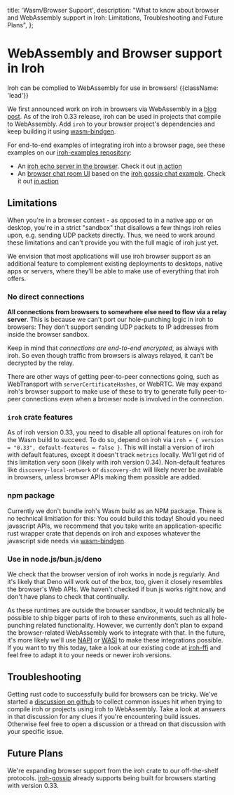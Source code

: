   title: 'Wasm/Browser Support',
  description: "What to know about browser and WebAssembly support in Iroh: Limitations, Troubleshooting and Future Plans",
};

# WebAssembly and Browser support in Iroh

Iroh can be complied to WebAssembly for use in browsers! {{className: 'lead'}}

We first announced work on iroh in browsers via WebAssembly in a [blog post](/blog/iroh-and-the-web).
As of the iroh 0.33 release, iroh can be used in projects that compile to WebAssembly.
Add `iroh` to your browser project's dependencies and keep building it using [wasm-bindgen](https://github.com/rustwasm/wasm-bindgen/).

For end-to-end examples of integrating iroh into a browser page, see these examples on our [iroh-examples repository](https://github.com/n0-computer/iroh-examples):
- An [iroh echo server in the browser](https://github.com/n0-computer/iroh-examples/tree/main/browser-echo). Check it out [in action](https://n0-computer.github.io/iroh-examples/main/browser-echo/index.html)
- An [browser chat room UI](https://github.com/n0-computer/iroh-examples/tree/main/browser-chat) based on the [iroh gossip chat example](/docs/examples/gossip-chat). Check it out [in action](https://n0-computer.github.io/iroh-examples/main/browser-chat/index.html)


## Limitations

When you're in a browser context - as opposed to in a native app or on desktop, you're in a strict "sandbox" that disallows a few things iroh relies upon, e.g. sending UDP packets directly.
Thus, we need to work around these limitations and can't provide you with the full magic of iroh just yet.

We envision that most applications will use iroh browser support as an additional feature to complement existing deployments to desktops, native apps or servers, where they'll be able to make use of everything that iroh offers.

### No direct connections

**All connections from browsers to somewhere else need to flow via a relay server**.
This is because we can't port our hole-punching logic in iroh to browsers: They don't support sending UDP packets to IP addresses from inside the browser sandbox.

Keep in mind that *connections are end-to-end encrypted*, as always with iroh.
So even though traffic from browsers is always relayed, it can't be decrypted by the relay.

There are other ways of getting peer-to-peer connections going, such as WebTransport with `serverCertificateHashes`, or WebRTC.
We may expand iroh's browser support to make use of these to try to generate fully peer-to-peer connections even when a browser node is involved in the connection.

### `iroh` crate features

As of iroh version 0.33, you need to disable all optional features on iroh for the Wasm build to succeed.
To do so, depend on iroh via `iroh = { version = "0.33", default-features = false }`.
This will install a version of iroh with default features, except it doesn't track `metrics` locally.
We'll get rid of this limitation very soon (likely with iroh version 0.34).
Non-default features like `discovery-local-network` or `discovery-dht` will likely never be available in browsers, unless browser APIs making them possible are added.

### npm package

Currently we don't bundle iroh's Wasm build as an NPM package.
There is no technical limitiation for this: You could build this today!
Should you need javascript APIs, we recommend that you take write an application-specific rust wrapper crate that depends on iroh and exposes whatever the javascript side needs via [wasm-bindgen](https://github.com/rustwasm/wasm-bindgen/).

### Use in node.js/bun.js/deno

We check that the browser version of iroh works in node.js regularly.
And it's likely that Deno will work out of the box, too, given it closely resembles the browser's Web APIs.
We haven't checked if bun.js works right now, and don't have plans to check that continually.

As these runtimes are outside the browser sandbox, it would technically be possible to ship bigger parts of iroh to these environments, such as all hole-punching related functionality.
However, we currently don't plan to expand the browser-related WebAssembly work to integrate with that.
In the future, it's more likely we'll use [NAPI](https://napi.rs) or [WASI](https://wasi.dev/) to make these integrations possible.
If you want to try this today, take a look at our existing code at [iroh-ffi](https://github.com/n0-computer/iroh-ffi/) and feel free to adapt it to your needs or newer iroh versions.


## Troubleshooting

Getting rust code to successfully build for browsers can be tricky.
We've started a [discussion on github](https://github.com/n0-computer/iroh/discussions/3200) to collect common issues hit when trying to compile iroh or projects using iroh to WebAssembly.
Take a look at answers in that discussion for any clues if you're encountering build issues.
Otherwise feel free to open a discussion or a thread on that discussion with your specific issue.


## Future Plans

We're expanding browser support from the iroh crate to our off-the-shelf protocols.
[iroh-gossip](https://www.iroh.computer/proto/iroh-gossip) already supports being built for browsers starting with version 0.33.

